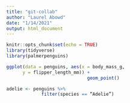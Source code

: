```yaml
---
title: "git-collab"
author: "Laurel Abowd"
date: "1/14/2021"
output: html_document
---
```


```r
knitr::opts_chunk$set(echo = TRUE)
library(tidyverse)
library(palmerpenguins)
```

```r
ggplot(data = penguins, aes(x = body_mass_g, 
      y = flipper_length_mm)) + 
                              geom_point()

```
```r

adelie <- penguins %>% 
		     filter(species == “Adelie”)

```

